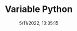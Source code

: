 ---
title: 'Variable Python'
date: '5/11/2022, 13:35:15'
tags: ['python']
draft: false
summary: 'Variable in Python programing language'
thumbnail: true
layout: PostLayout
---